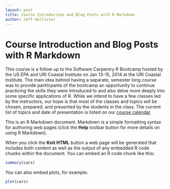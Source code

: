 ```yaml
---
layout: post
title: Course Introduction and Blog Posts with R Markdown
author: Jeff Hollister
---
```


Course Introduction and Blog Posts with R Markdown
========================================================

This course is a follow up to the Software Carpentry R Bootcamp hosted by the US EPA and URI Coastal Institute on Jan 13-15, 2014 at the URI Coastal Institute.  The main idea behind having a separate, semester long course was to provide pariticpants of the bootcamp an opportunity to continue practicing the skills they were introduced to and also delve more deeply into some specific applications of R.  While we intend to have a few classes led by the instructors, our hope is that most of the classes and topics will be chosen, prepared, and presented by the students in the class.  The current list of topics and date of presentation is listed on our [course calendar](http://scicomp2014.edc.uri.edu/calendar.html) 




This is an R Markdown document. Markdown is a simple formatting syntax for authoring web pages (click the **Help** toolbar button for more details on using R Markdown).

When you click the **Knit HTML** button a web page will be generated that includes both content as well as the output of any embedded R code chunks within the document. You can embed an R code chunk like this:


```r
summary(cars)
```

You can also embed plots, for example:


```r
plot(cars)
```





